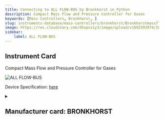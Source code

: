```yaml
---
title: Connecting to ALL FLOW-BUS by Bronkhorst in Python
description: Compact Mass Flow and Pressure Controller for Gases
keywords: [Mass Controllers, Bronkhorst, ] 
slug: instruments-database/mass-controllers/bronkhorst/Bronkhorstmassflowctrl 
image: https://res.cloudinary.com/dhopxs1y3/image/upload/v1692393974/Instruments/Mass%20Controllers/ALL-FLOW-BUS/file.png
sidebar:
    label: ALL FLOW-BUS 
---
```


## Instrument Card

Compact Mass Flow and Pressure Controller for Gases

![ALL FLOW-BUS](https://res.cloudinary.com/dhopxs1y3/image/upload/v1692393974/Instruments/Mass%20Controllers/ALL-FLOW-BUS/file.png)

Device Specification: [here](https://www.bronkhorst.com/int/products/gas-flow/flexi-flow/ff-c1x/?pdf=true)

<details style={{ marginTop: "15px"}}>
<summary><h2 style={{display:'inline'}}>Manufacturer card: BRONKHORST</h2></summary>

![BRONKHORST](https://res.cloudinary.com/dhopxs1y3/image/upload/v1692806111/Instruments/Vendor%20Logos/Bronkhorst.png)

Bronkhorst offers a wide product portfolio of gas and liquid flow meters for low flow rates

- Headquarters: Netherland
- Yearly Revenue (millions, USD): 114
- Vendor Website: [here](https://www.bronkhorst.com/int/)

</details>


<FeaturedInstrumentVideo category="MASS_CONTROLLERS" />
